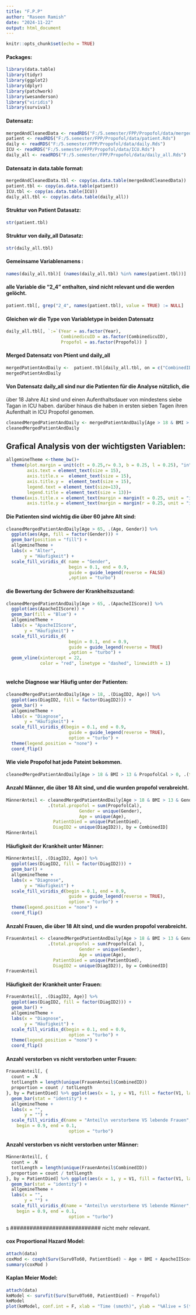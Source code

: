 ```yaml
---
title: "F.P.P"
author: "Raseen Ramish"
date: "2024-11-22"
output: html_document
---
```


```r
knitr::opts_chunk$set(echo = TRUE)
```

#### Packages:

```r
library(data.table)
library(tidyr)
library(ggplot2)
library(dplyr)
library(patchwork)
library(wesanderson)
library("viridis")
library(survival)
```

#### Datensatz:
```r
mergedAndCleanedData <- readRDS("F:/5.semester/FPP/Propofol/data/mergedAndCleanedData.Rds")
patient <- readRDS("F:/5.semester/FPP/Propofol/data/patient.Rds")
daily <- readRDS("F:/5.semester/FPP/Propofol/data/daily.Rds")
ICU <- readRDS("F:/5.semester/FPP/Propofol/data/ICU.Rds")
daily_all <- readRDS("F:/5.semester/FPP/Propofol/data/daily_all.Rds")
```

#### Datensatz in data.table format:
```r
mergedAndCleanedData.tbl <- copy(as.data.table(mergedAndCleanedData))
patient.tbl <- copy(as.data.table(patient))
ICU.tbl <- copy(as.data.table(ICU))
daily_all.tbl <- copy(as.data.table(daily_all))


```


#### Struktur von Patient Datasatz:
```r
str(patient.tbl)
```

#### Struktur von daily_all Datasatz:

```r
str(daily_all.tbl)
```


#### Gemeinsame Variablenamens :

```r
names(daily_all.tbl)[ (names(daily_all.tbl) %in% names(patient.tbl))]
```

#### alle Variable die "2_4" enthalten, sind nicht relevant und die werden gelöcht.

```r
patient.tbl[, grep("2_4", names(patient.tbl), value = TRUE) := NULL]
```


#### Gleichen wir die Type von Variabletype in beiden Datensatz
```r
daily_all.tbl[, `:=`(Year = as.factor(Year),
                     CombinedicuID = as.factor(CombinedicuID),
                     Propofol = as.factor(Propofol)) ]
```

#### Merged Datensatz von Ptient und daily_all

```r
mergedPatientAndDaily <-  patient.tbl[daily_all.tbl, on = c("CombinedID", "Year"), nomatch = 0]
mergedPatientAndDaily

```


#### Von Datensatz daily_all  sind nur die Patienten für die Analyse nützlich, die 
über 18 Jahre ALt sind und einen Aufenthaltsdauer von mindestens siebe Tagan in ICU haben. darüber hinaus die haben in ersten sieben Tagen ihren Aufenthalt in ICU Propofol genomen.


```r
cleanedMergedPatientAndDaily <- mergedPatientAndDaily[Age > 18 & BMI > 13 & DaysInICU >= 7 & Study_Day <= 7, ][, c("i.CombinedicuID", "Morning_BS") := NULL ]
cleanedMergedPatientAndDaily
```




## Grafical Analysis von der wichtigsten Variablen:

```r
allgemineTheme <-theme_bw()+
  theme(plot.margin = unit(c(t = 0.25,r= 0.3, b = 0.25, l = 0.25), "in"),
        axis.text = element_text(size = 15),
        axis.title.x =  element_text(size = 15),
        axis.title.y =  element_text(size = 15),
        legend.text = element_text(size=13),
        legend.title = element_text(size = 13))+
  theme(axis.title.x = element_text(margin = margin(t = 0.25, unit = "in")),
        axis.title.y = element_text(margin = margin(r = 0.25, unit = "in")))
```

#### Die Patienten sind wichtig die über 60 jahre Alt sind:
```r
cleanedMergedPatientAndDaily[Age > 65, .(Age, Gender)] %>%  
  ggplot(aes(Age, fill = factor(Gender))) + 
  geom_bar(position = "fill") + 
  allgemineTheme +
  labs(x = "Alter",
       y = "Häufigkeit") +
  scale_fill_viridis_d( name = "Gender",
                        begin = 0.1, end = 0.9,
                        guide = guide_legend(reverse = FALSE)
                        ,option = "turbo")
```

#### die Bewertung der Schwere der Krankheitszustand:

```r
cleanedMergedPatientAndDaily[Age > 65, .(ApacheIIScore)] %>% 
  ggplot(aes(ApacheIIScore)) + 
  geom_bar(fill = "Blue") +
  allgemineTheme +
  labs(x = "ApacheIIScore",
       y = "Häufigkeit") +
  scale_fill_viridis_d( 
                        begin = 0.1, end = 0.9,
                        guide = guide_legend(reverse = TRUE)
                        ,option = "turbo") +
  geom_vline(xintercept = 22,
             color = "red", linetype = "dashed", linewidth = 1) 
  

```

#### welche Diagnose war Häufig unter der Patienten:

```r
cleanedMergedPatientAndDaily[Age > 18, .(DiagID2, Age)] %>% 
  ggplot(aes(DiagID2, fill = factor(DiagID2))) + 
  geom_bar() +
  allgemineTheme +
  labs(x = "Diagnose",
       y = "Häufigkeit") +
  scale_fill_viridis_d(begin = 0.1, end = 0.9,
                        guide = guide_legend(reverse = TRUE),
                        option = "turbo") + 
  theme(legend.position = "none") +
  coord_flip()
```

#### Wie viele Propofol hat jede Pateint bekommen.

```r
cleanedMergedPatientAndDaily[Age > 18 & BMI > 13 & PropofolCal > 0, .(totla.propofol = sum(PropofolCal), Gender = unique(Gender), Age = unique(Age)), by = CombinedID]
```


#### Anzahl Männer, die über 18 Alt sind, und die wurden propofol verabreicht.

```r
MännerAnteil <- cleanedMergedPatientAndDaily[Age > 18 & BMI > 13 & Gender == "Male" & PropofolCal > 0, 
                .(total.propofol = sum(PropofolCal),
                            Gender = unique(Gender),
                            Age = unique(Age), 
                  PatientDied = unique(PatientDied), 
                  DiagID2 = unique(DiagID2)), by = CombinedID]
MännerAnteil
```
#### Häufigkeit der Krankheit unter Männer:

```r
MännerAnteil[, .(DiagID2, Age)] %>% 
  ggplot(aes(DiagID2, fill = factor(DiagID2))) + 
  geom_bar() +
  allgemineTheme +
  labs(x = "Diagnose",
       y = "Häufigkeit") +
  scale_fill_viridis_d(begin = 0.1, end = 0.9,
                        guide = guide_legend(reverse = TRUE),
                        option = "turbo") + 
  theme(legend.position = "none") +
  coord_flip()
```



#### Anzahl Frauen, die über 18 Alt sind, und die wurden propofol verabreicht.

```r
FrauenAnteil <- cleanedMergedPatientAndDaily[Age > 18 & BMI > 13 & Gender == "Female" & PropofolCal > 0, 
                .(total.propofol = sum(PropofolCal ),
                            Gender = unique(Gender),
                            Age = unique(Age),
                  PatientDied = unique(PatientDied),
                  DiagID2 = unique(DiagID2)), by = CombinedID]
FrauenAnteil
```
#### Häufigkeit der Krankheit unter Frauen:

```r
FrauenAnteil[, .(DiagID2, Age)] %>% 
  ggplot(aes(DiagID2, fill = factor(DiagID2))) + 
  geom_bar() +
  allgemineTheme +
  labs(x = "Diagnose",
       y = "Häufigkeit") +
  scale_fill_viridis_d(begin = 0.1, end = 0.9,
                        option = "turbo") + 
  theme(legend.position = "none") +
  coord_flip()
```


#### Anzahl verstorben vs nicht verstorben unter Frauen:

```r
FrauenAnteil[, {
  count = .N
  totlLength = length(unique(FrauenAnteil$CombinedID))
  proportion = count / totlLength
}, by = PatientDied] %>% ggplot(aes(x = 1, y = V1, fill = factor(V1, labels = c("Verstorben", "Leben")))) +
  geom_bar(stat = "identity") +
  allgemineTheme +
  labs(x = "",
       y = "") +
  scale_fill_viridis_d(name = "Anteil\n verstorbene VS lebende Frauen",
    begin = 0.9, end = 0.1,
                        option = "turbo")

```

#### Anzahl verstorben vs nicht verstorben unter Männer:


```r
MännerAnteil[, {
  count = .N
  totlLength = length(unique(FrauenAnteil$CombinedID))
  proportion = count / totlLength
}, by = PatientDied] %>% ggplot(aes(x = 1, y = V1, fill = factor(V1, labels = c("Verstorben", "Leben")))) +
  geom_bar(stat = "identity") +
  allgemineTheme +
  labs(x = "",
       y = "") +
  scale_fill_viridis_d(name = "Anteil\n verstorbene VS lebende Männer",
    begin = 0.9, end = 0.1,
                        option = "turbo")

```



s
############################ nicht mehr relevant. 

#### cox Proportional Hazard Model:

```r
attach(data)
coxMod <- coxph(Surv(Surv0To60, PatientDied) ~ Age + BMI + ApacheIIScore + PropofolCal)
summary(coxMod )
```

#### Kaplan Meier Model:

```r
attach(data)
kmModel <- survfit(Surv(Surv0To60, PatientDied) ~ Propofol)
kmModel
plot(kmModel, conf.int = F, xlab = "Time (smoth)", ylab = "%Alive = S(t)", main = "KM")
```

